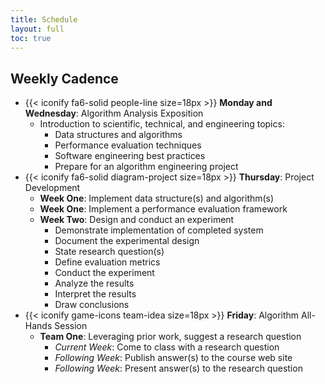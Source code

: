 ```yaml
---
title: Schedule
layout: full
toc: true
---
```


## Weekly Cadence

- {{< iconify fa6-solid people-line size=18px >}} **Monday and Wednesday**: Algorithm Analysis Exposition
  - Introduction to scientific, technical, and engineering topics:
    - Data structures and algorithms
    - Performance evaluation techniques
    - Software engineering best practices
    - Prepare for an algorithm engineering project
- {{< iconify fa6-solid diagram-project size=18px >}} **Thursday**: Project Development
  - **Week One**: Implement data structure(s) and algorithm(s)
  - **Week One**: Implement a performance evaluation framework
  - **Week Two**: Design and conduct an experiment
    - Demonstrate implementation of completed system
    - Document the experimental design
    - State research question(s)
    - Define evaluation metrics
    - Conduct the experiment
    - Analyze the results
    - Interpret the results
    - Draw conclusions
- {{< iconify game-icons team-idea size=18px >}} **Friday**: Algorithm All-Hands Session
    - **Team One**: Leveraging prior work, suggest a research question
        - *Current Week*: Come to class with a research question
        - *Following Week*: Publish answer(s) to the course web site
        - *Following Week*: Present answer(s) to the research question

